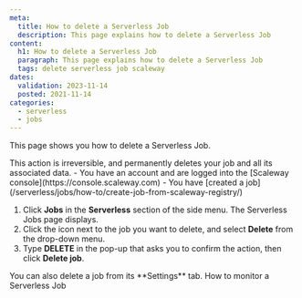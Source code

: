 ```yaml
---
meta:
  title: How to delete a Serverless Job
  description: This page explains how to delete a Serverless Job
content:
  h1: How to delete a Serverless Job
  paragraph: This page explains how to delete a Serverless Job
  tags: delete serverless job scaleway
dates:
  validation: 2023-11-14
  posted: 2021-11-14
categories:
  - serverless
  - jobs
---
```


This page shows you how to delete a Serverless Job.

<Macro id="iam-requirements" />

<Message type="important">
  This action is irreversible, and permanently deletes your job and all its associated data.
</Message>

<Message type="requirement">
  - You have an account and are logged into the [Scaleway console](https://console.scaleway.com)
  - You have [created a job](/serverless/jobs/how-to/create-job-from-scaleway-registry/)
</Message>

1. Click **Jobs** in the **Serverless** section of the side menu. The Serverless Jobs page displays.
2. Click the <Icon name="more" /> icon next to the job you want to delete, and select **Delete** from the drop-down menu. 
3. Type **DELETE** in the pop-up that asks you to confirm the action, then click **Delete job**.

<Message type="tip">
  You can also delete a job from its **Settings** tab.
</Message>

<Navigation>
  <PreviousButton to="/serverless/jobs/how-to/monitor-job/">How to monitor a Serverless Job</PreviousButton>
</Navigation>
